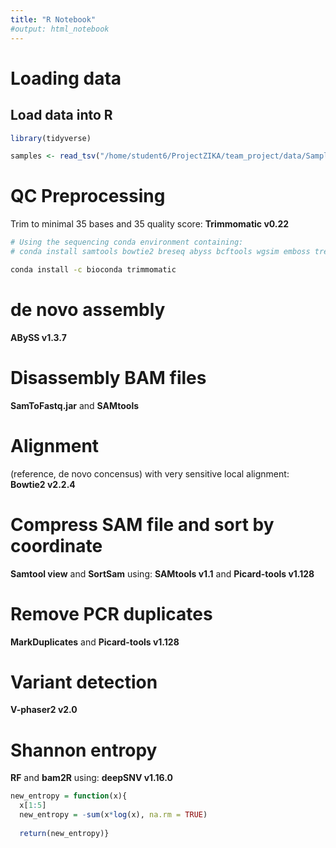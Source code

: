 ```yaml
---
title: "R Notebook"
#output: html_notebook
---
```


# Loading data
## Load data into R
```r
library(tidyverse)

```

```r

samples <- read_tsv("/home/student6/ProjectZIKA/team_project/data/Sample_table.txt", )

```

# QC Preprocessing
Trim to minimal 35 bases and 35 quality score: **Trimmomatic v0.22**

```bash

# Using the sequencing conda environment containing:
# conda install samtools bowtie2 breseq abyss bcftools wgsim emboss tree

conda install -c bioconda trimmomatic


```


# de novo assembly
**ABySS v1.3.7**


# Disassembly BAM files
**SamToFastq.jar** and **SAMtools**


# Alignment
(reference, de novo concensus) with very sensitive local alignment:
**Bowtie2 v2.2.4**



# Compress SAM file and sort by coordinate
**Samtool view** and **SortSam** using:
**SAMtools v1.1** and **Picard-tools v1.128**


# Remove PCR duplicates
**MarkDuplicates** and **Picard-tools v1.128**


# Variant detection
**V-phaser2 v2.0**


# Shannon entropy
**RF** and **bam2R** using:
**deepSNV v1.16.0**

```r
new_entropy = function(x){
  x[1:5]
  new_entropy = -sum(x*log(x), na.rm = TRUE)
  
  return(new_entropy)}
```


